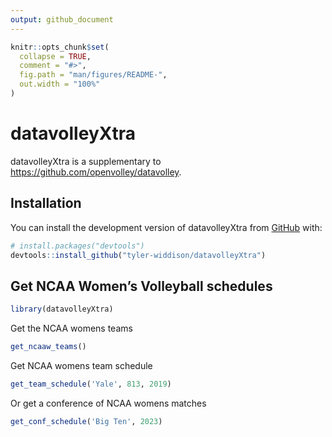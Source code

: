 ```yaml
---
output: github_document
---
```


<!-- README.md is generated from README.Rmd. Please edit that file -->

```r
knitr::opts_chunk$set(
  collapse = TRUE,
  comment = "#>",
  fig.path = "man/figures/README-",
  out.width = "100%"
)
```

# datavolleyXtra

<!-- badges: start -->

<!-- badges: end -->

datavolleyXtra is a supplementary to <https://github.com/openvolley/datavolley>.

## Installation

You can install the development version of datavolleyXtra from [GitHub](https://github.com/) with:

``` r
# install.packages("devtools")
devtools::install_github("tyler-widdison/datavolleyXtra")
```

## Get NCAA Women's Volleyball schedules

```r
library(datavolleyXtra)
```

Get the NCAA womens teams

```r
get_ncaaw_teams()
```

Get NCAA womens team schedule

```r
get_team_schedule('Yale', 813, 2019)
```

Or get a conference of NCAA womens matches

```r
get_conf_schedule('Big Ten', 2023)
```
